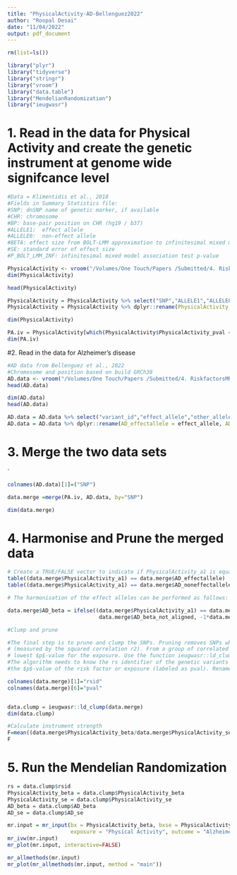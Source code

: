 ```yaml
---
title: "PhysicalActivity-AD-Bellenguez2022"
author: "Roopal Desai"
date: "11/04/2022"
output: pdf_document
---
```

```r
rm(list=ls())
```

```r
library("plyr") 
library("tidyverse")
library("stringr") 
library("vroom") 
library("data.table") 
library("MendelianRandomization") 
library("ieugwasr")
```

# 1. Read in the data for Physical Activity and create the genetic instrument at genome wide signifcance level 

```r
#Data = Klimentidis et al., 2018 
#Fields in Summary Statistics file:
#SNP: dnSNP name of genetic marker, if available
#CHR: chromosome
#BP: base-pair position on CHR (hg19 / b37)
#ALLELE1:  effect allele
#ALLELE0:  non-effect allele
#BETA: effect size from BOLT-LMM approximation to infinitesimal mixed model
#SE: standard error of effect size
#P_BOLT_LMM_INF: infinitesimal mixed model association test p-value

PhysicalActivity <- vroom("/Volumes/One Touch/Papers /Submitted/4. RiskfactorsMRpaper /Data/Physical Activity/VPA /Klimentidis_29899525_VPA_Model1_BOLTLMM_500K.txt")
dim(PhysicalActivity)
```
```r
head(PhysicalActivity)
```

```r
PhysicalActivity = PhysicalActivity %>% select("SNP","ALLELE1","ALLELE0","BETA","SE","P_BOLT_LMM_INF")
PhysicalActivity = PhysicalActivity %>% dplyr::rename(PhysicalActivity_a1 = ALLELE1, PhysicalActivity_a2 = ALLELE0, PhysicalActivity_beta = BETA, PhysicalActivity_se = SE, PhysicalActivity_pval = P_BOLT_LMM_INF)

dim(PhysicalActivity)
```

```r
PA.iv = PhysicalActivity[which(PhysicalActivity$PhysicalActivity_pval <5*10^-8),]
dim(PA.iv)
```


#2. Read in the data for Alzheimer's disease 

```r
#AD data from Bellenguez et al., 2022 
#Chromosome and position based on build GRCh38
AD.data <- vroom("/Volumes/One Touch/Papers /Submitted/4. RiskfactorsMRpaper /Data/Alzheimer's Disease/Bellenguez 2022/GCST90027158_buildGRCh38.tsv")
head(AD.data)
```

```r

dim(AD.data)
head(AD.data)
```

```r
AD.data = AD.data %>% select("variant_id","effect_allele","other_allele","beta","standard_error","p_value")
AD.data = AD.data %>% dplyr::rename(AD_effectallele = effect_allele, AD_noneffectallele = other_allele, AD_beta_not_aligned = beta, AD_se = standard_error, AD_pval = p_value)
```

# 3. Merge the two data sets 
`
```r
colnames(AD.data)[1]=("SNP")

data.merge =merge(PA.iv, AD.data, by="SNP") 

dim(data.merge)
```
# 4. Harmonise and Prune the merged data 

```r

# Create a TRUE/FALSE vector to indicate if PhysicalActivity_a1 is equal to AD_effectallele. 
table((data.merge$PhysicalActivity_a1) == data.merge$AD_effectallele)
table((data.merge$PhysicalActivity_a1) == data.merge$AD_noneffectallele)
```


```r
# The harmonisation of the effect alleles can be performed as follows: 

data.merge$AD_beta = ifelse((data.merge$PhysicalActivity_a1) == data.merge$AD_effectallele, 
                             data.merge$AD_beta_not_aligned, -1*data.merge$AD_beta_not_aligned)
```


```r

#Clump and prune

#The final step is to prune and clump the SNPs. Pruning removes SNPs which are correlated 
# (measured by the squared correlation r2). From a group of correlated SNPs it retains the one with the 
# lowest $p$-value for the exposure. Use the function ieugwasr::ld_clump to prune the data. 
#The algorithm needs to know the rs identifier of the genetic variants (labeled as rsid) and 
#the $p$-value of the risk factor or exposure (labeled as pval). Rename the following columns accordingly:

colnames(data.merge)[1]="rsid"
colnames(data.merge)[6]="pval"


data.clump = ieugwasr::ld_clump(data.merge)
dim(data.clump)
```

```r
#Calculate instrument strength
F=mean((data.merge$PhysicalActivity_beta/data.merge$PhysicalActivity_se)^2)
F
```

# 5. Run the Mendelian Randomization 


```r
rs = data.clump$rsid
PhysicalActivity_beta = data.clump$PhysicalActivity_beta
PhysicalActivity_se = data.clump$PhysicalActivity_se
AD_beta = data.clump$AD_beta
AD_se = data.clump$AD_se

mr.input = mr_input(bx = PhysicalActivity_beta, bxse = PhysicalActivity_se, by = AD_beta, byse = AD_se, 
                    exposure = "Physical Activity", outcome = "Alzheimer's Disease", snps = rs)
mr_ivw(mr.input)
mr_plot(mr.input, interactive=FALSE)

```
```r
mr_allmethods(mr.input)
mr_plot(mr_allmethods(mr.input, method = "main"))
```


